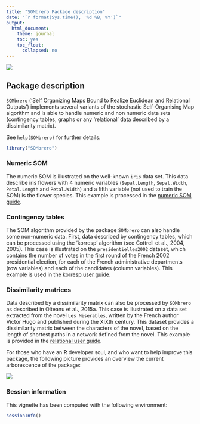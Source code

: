 ```yaml
---
title: "SOMbrero Package description"
date: "`r format(Sys.time(), '%d %B, %Y')`"
output:
  html_document:
    theme: journal
    toc: yes
    toc_float:
      collapsed: no
---
```


<!--
%\VignetteEngine{knitr}
%\VignetteIndexEntry{SOMbrero package}
%\VignettePackage{SOMbrero}
-->

![](./sombrero.png)

## Package description

```SOMbrero``` ('Self Organizing Maps Bound to Realize Euclidean and Relational 
Outputs') implements several variants of the stochastic Self-Organising Map
algorithm and is able to handle numeric and non numeric data sets (contingency
tables, graphs or any 'relational' data described by a dissimilarity matrix).

See ```help(SOMbrero)``` for further details.

```r
library("SOMbrero")
```

### Numeric SOM

The numeric SOM is illustrated on the well-known ```iris``` data set. This data
describe iris flowers with 4 numeric variables (```Sepal.Length```, 
```Sepal.Width```, ```Petal.Length``` and ```Petal.Width```) and a fifth 
variable (not used to train the SOM) is the flower species. This example is 
processed in the [numeric SOM guide](./c-doc-numericSOM.html).


### Contingency tables

The SOM algorithm provided by the package ```SOMbrero``` can also handle some
non-numeric data. First, data described by contingency tables, which can be 
processed using the 'korresp' algorithm (see Cottrell et al., 2004, 2005). This 
case is illustrated on the ```presidentielles2002``` dataset, which contains the
number of votes in the first round of the French 2002 presidential election, for 
each of the French administrative departments (row variables) and each of the
candidates (column variables). This example is used in the
[korresp user guide](./d-doc-korrespSOM.html).


### Dissimilarity matrices

Data described by a dissimilarity matrix can also be processed by ```SOMbrero```
as described in Olteanu et al., 2015a. This case is illustrated on a data set
extracted from the novel ```Les Miserables```, written by the French author 
Victor Hugo and published during the XIXth century. This dataset provides a
dissimilarity matrix between the characters of the novel, based on the length
of shortest paths in a network defined from the novel. This example is provided
in the [relational user guide](./e-doc-relationalSOM.html).


For those who have an **R** developer soul, and who want to help improve this 
package, the following picture provides an overview the current arborescence of
the package:

![](./dependencies.png)



### Session information

This vignette has been computed with the following environment:
```r
sessionInfo()
```

